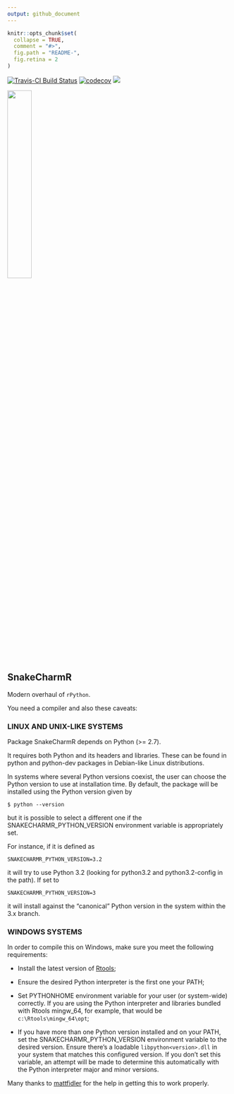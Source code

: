 ```yaml
---
output: github_document
---
```

<!-- README.md is generated from README.Rmd. Please edit that file -->
```r
knitr::opts_chunk$set(
  collapse = TRUE,
  comment = "#>",
  fig.path = "README-",
  fig.retina = 2
)
```
[![Travis-CI Build Status](https://travis-ci.org/asieira/SnakeCharmR.svg?branch=master)](https://travis-ci.org/asieira/SnakeCharmR) [![codecov](https://codecov.io/gh/asieira/SnakeCharmR/branch/master/graph/badge.svg)](https://codecov.io/gh/asieira/SnakeCharmR)
[![](http://cranlogs.r-pkg.org/badges/grand-total/SnakeCharmR)](http://cran.rstudio.com/web/packages/SnakeCharmR/index.html)

<img src="tools/snaker.jpg" width="33%"/>

## SnakeCharmR

Modern overhaul of `rPython`.

You need a compiler and also these caveats:

### LINUX AND UNIX-LIKE SYSTEMS

Package SnakeCharmR depends on Python (>= 2.7).

It requires both Python and its headers and libraries. These can be found in python and
python-dev packages in Debian-like Linux distributions.

In systems where several Python versions coexist, the user can choose the Python version
to use at installation time. By default, the package will be installed using the Python
version given by

    $ python --version

but it is possible to select a different one if the SNAKECHARMR_PYTHON_VERSION environment 
variable is appropriately set.

For instance, if it is defined as

    SNAKECHARMR_PYTHON_VERSION=3.2

it will try to use Python 3.2 (looking for python3.2 and python3.2-config in the path). If
set to

    SNAKECHARMR_PYTHON_VERSION=3

it will install against the "canonical" Python version in the system within the 3.x branch.


### WINDOWS SYSTEMS

In order to compile this on Windows, make sure you meet the following requirements:

* Install the latest version of [Rtools](https://cran.r-project.org/bin/windows/Rtools/);

* Ensure the desired Python interpreter is the first one your PATH;

* Set PYTHONHOME environment variable for your user (or system-wide) correctly. If you are using the Python interpreter and libraries bundled with  Rtools mingw_64, for example, that would be `c:\Rtools\mingw_64\opt`;

* If you have more than one Python version installed and on your PATH, set the SNAKECHARMR_PYTHON_VERSION environment variable to the desired version. Ensure there's a loadable `libpython<version>.dll` in your system that matches this configured version. If you don't set this variable, an attempt will be made to determine this automatically with the Python interpreter major and minor versions.

Many thanks to [mattfidler](https://github.com/mattfidler) for the help in getting this to work properly.
